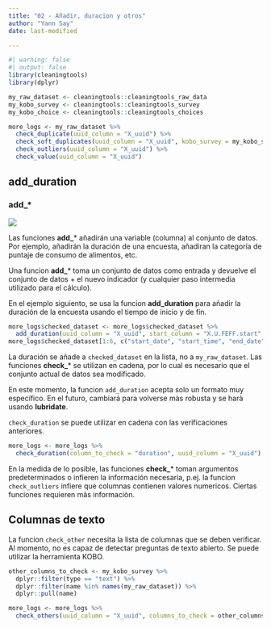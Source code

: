 ```yaml
---
title: "02 - Añadir, duracion y otros"
author: "Yann Say"
date: last-modified

---
```

```r
#| warning: false
#| output: false
library(cleaningtools)
library(dplyr)

my_raw_dataset <- cleaningtools::cleaningtools_raw_data
my_kobo_survey <- cleaningtools::cleaningtools_survey
my_kobo_choice <- cleaningtools::cleaningtools_choices

more_logs <- my_raw_dataset %>% 
  check_duplicate(uuid_column = "X_uuid") %>% 
  check_soft_duplicates(uuid_column = "X_uuid", kobo_survey = my_kobo_survey, sm_separator = ".") %>%
  check_outliers(uuid_column = "X_uuid") %>%
  check_value(uuid_column = "X_uuid") 
```

## add_duration

::: {.callout-tip appearance="minimal"}
### add\_\*

![](../config/images/verb%20-%20add.png)

Las funciones **add\_**\* añadirán una variable (columna) al conjunto de datos. Por ejemplo, añadirán la duración de una encuesta, añadiran la categoría de puntaje de consumo de alimentos, etc.

Una funcion **add\_**\* toma un conjunto de datos como entrada y devuelve el conjunto de datos + el nuevo indicador (y cualquier paso intermedia utilizado para el cálculo).

En el ejemplo siguiento, se usa la funcion **add_duration** para añadir la duración de la encuesta usando el tiempo de inicio y de fin.
:::

```r
more_logs$checked_dataset <- more_logs$checked_dataset %>% 
  add_duration(uuid_column = "X_uuid", start_column = "X.U.FEFF.start", end_column = "end")
more_logs$checked_dataset[1:6, c("start_date", "start_time", "end_date", "end_time", "days_diff", "duration")]

```

::: {.callout-warning .column-margin}
La duración se añade a `checked_dataset` en la lista, no a `my_raw_dataset`. Las funciones **check\_**\* se utilizan en cadena, por lo cual es necesario que el conjunto actual de datos sea modificado.
:::

::: {.callout-warning .column-margin}
En este momento, la funcion `add_duration` acepta solo un formato muy específico. En el futuro, cambiará para volverse màs robusta y se harà usando **lubridate**.
:::

`check_duration` se puede utilizar en cadena con las verificaciones anteriores.

```r
more_logs <- more_logs %>% 
  check_duration(column_to_check = "duration", uuid_column = "X_uuid")
```

En la medida de lo posible, las funciones **check\_**\* toman argumentos predeterminados o infieren la información necesaria, p.ej. la funcion `check_outliers` infiere que columnas contienen valores numericos. Ciertas funciones requieren mãs informaciòn.

## Columnas de texto

La funcion `check_other` necesita la lista de columnas que se deben verificar. Al momento, no es capaz de detectar preguntas de texto abierto. Se puede utilizar la herramienta KOBO.

```r
other_columns_to_check <- my_kobo_survey %>% 
  dplyr::filter(type == "text") %>% 
  dplyr::filter(name %in% names(my_raw_dataset)) %>%
  dplyr::pull(name) 

more_logs <- more_logs %>% 
  check_others(uuid_column = "X_uuid", columns_to_check = other_columns_to_check) 
```

